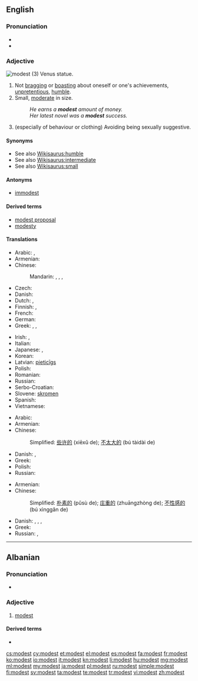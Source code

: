==English==

===Pronunciation===
* {{IPA|/ˈmɑdəst/}}
* {{audio|en-us-modest.ogg|Audio (US)}}

===Adjective===
[[Image:Shy venus statue skopje.jpg|thumb|modest (3) Venus statue.]]
{{en-adj|er|more}}

# Not [[bragging]] or [[boasting]] about oneself or one's achievements,  [[unpretentious]], [[humble]].
# Small, [[moderate]] in size.
#: ''He earns a '''modest''' amount of money.''
#: ''Her latest novel was a '''modest''' success.''
# (especially of behaviour or clothing) Avoiding being sexually suggestive.

====Synonyms====
* See also [[Wikisaurus:humble]]
* See also [[Wikisaurus:intermediate]]
* See also [[Wikisaurus:small]]

====Antonyms====
* [[immodest]]

====Derived terms====
* [[modest proposal]]
* [[modesty]]

====Translations====
{{trans-top|not bragging or boasting about oneself or one's achievements}}
* Arabic: {{t-|ar|حيي|tr=Hattiy}},  {{t-|ar|خجول|tr=khajuul}}
* Armenian: {{t-|hy|համեստ|tr=hamest}}
* Chinese:
*: Mandarin: {{t|cmn|謙虛|sc=Hani}},  {{t|cmn|谦虚|tr=qiānxū|sc=Hani}}, {{t|cmn|謙讓|sc=Hani}}, {{t|cmn|谦让|tr=qiānràng|sc=Hani}}
* Czech: {{t-|cs|skromný|m}}
* Danish: {{t-|da|beskeden}}
* Dutch: {{t+|nl|bescheiden}}, {{t-|nl|ingetogen}}
* Finnish: {{t-|fi|vaatimaton}}, {{t+|fi|nöyrä}}
* French: {{t+|fr|modeste}}
* German: {{t+|de|bescheiden}}
* Greek: {{t+|el|ταπεινός}},  {{t+|el|μετριόφρων|tr=metriófron}},  {{t+|el|σεμνός|tr=semnós}}
{{trans-mid}}
* Irish: {{t-|ga|náireach}}, {{t-|ga|náiriúil}}
* Italian: {{t+|it|modesto}}
* Japanese: {{qualifier|+ な -na}} {{t-|ja|謙虚|tr=けんきょ, kenkyo}}, {{t-|ja|謙遜した|tr=けんそんした, kenson-shita}}
* Korean: {{t-|ko|겸손한|tr=gyeomsonhan|sc=Kore}}
* Latvian: [[pieticīgs]]
* Polish: {{t+|pl|skromny}}
* Romanian: {{t-|ro|modest}}
* Russian: {{t+|ru|скромный|tr=skrómnyj}}
* Serbo-Croatian: {{t-|sh|skroman|alt=skrȍman}}
* Slovene: [[skromen]]
* Spanish: {{t-|es|modesto}}
* Vietnamese: {{t+|vi|khiêm tốn}}
{{trans-bottom}}

{{trans-top|Small}}
* Arabic: {{t-|ar|متواضع|tr=mutwaaDi`}}
* Armenian: {{t-|hy|համեստ|tr=hamest}}
* Chinese:
*: Simplified: [[些许的]] (xiēxǔ de); [[不太大的]] (bú tàidài de)
{{trans-mid}}
* Danish: {{t-|da|beskeden}},  {{t-|da|moderat}}
* Greek: {{t+|el|ταπεινός|tr=tapinós}}
* Polish: {{t+|pl|skromny|m}}
* Russian: {{t+|ru|скромный|tr=skrómnyj}}
{{trans-bottom}}

{{trans-top|Avoiding being sexually suggestive.}}
* Armenian: {{t-|hy|համեստ|tr=hamest}}
* Chinese:
*: Simplified: [[朴素的]] (pǔsù de); [[庄重的]] (zhuāngzhòng de); [[不性感的]] (bú xìnggǎn de)
{{trans-mid}}
* Danish: {{t-|da|blufærdig}},  {{t-|da|anstændig}},  {{t-|da|sømmelig}},  {{t-|da|ærbar}}
* Greek: {{t+|el|σεμνός|tr=semnós}}
* Russian: {{t+|ru|благопристойный|tr=blagopristójnyj}},  {{t+|ru|скромный|tr=skrómnyj}}
{{trans-bottom}}

----

==Albanian==

===Pronunciation===
* {{IPA|/mɔdɛst/|lang=sq}}

===Adjective===
{{sq-adj}}

# [[#English|modest]]

====Derived terms====
* {{l|sq|modesti}}

[[cs:modest]]
[[cy:modest]]
[[et:modest]]
[[el:modest]]
[[es:modest]]
[[fa:modest]]
[[fr:modest]]
[[ko:modest]]
[[io:modest]]
[[it:modest]]
[[kn:modest]]
[[li:modest]]
[[hu:modest]]
[[mg:modest]]
[[ml:modest]]
[[my:modest]]
[[ja:modest]]
[[pl:modest]]
[[ru:modest]]
[[simple:modest]]
[[fi:modest]]
[[sv:modest]]
[[ta:modest]]
[[te:modest]]
[[tr:modest]]
[[vi:modest]]
[[zh:modest]]